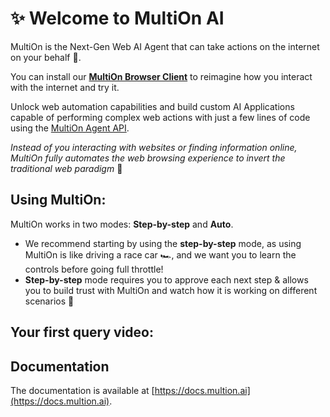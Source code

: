 
# ✨ Welcome to MultiOn AI

<Logo height={150} />

MultiOn is the Next-Gen Web AI Agent that can take actions on the internet on your behalf 🚀.

You can install our [**MultiOn Browser Client**](/installation.mdx) to reimagine how you interact with the internet and try it.

Unlock web automation capabilities and build custom AI Applications capable of performing complex web actions with just a few lines of code using the [MultiOn Agent API](API/browse.mdx).

_Instead of you interacting with websites or finding information online, MultiOn fully automates the web browsing experience to invert the traditional web paradigm_ 🤗

## Using MultiOn:

MultiOn works in two modes: **Step-by-step** and **Auto**.

- We recommend starting by using the **step-by-step** mode, as using MultiOn is like driving a race car 🏎️, and we want you to learn the controls before going full throttle!
- **Step-by-step** mode requires you to approve each next step & allows you to build trust with MultiOn and watch how it is working on different scenarios 🙂

## Your first query video:

<VideoTile src="/query_video.mp4" width={660} height={500} />

## Documentation

The documentation is available at [https://docs.multion.ai](https://docs.multion.ai).
